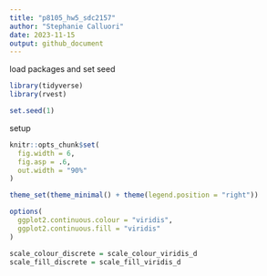```yaml
---
title: "p8105_hw5_sdc2157"
author: "Stephanie Calluori"
date: 2023-11-15
output: github_document
---
```

load packages and set seed
```r
library(tidyverse)
library(rvest)

set.seed(1)
```

setup
```r
knitr::opts_chunk$set(
  fig.width = 6,
  fig.asp = .6,
  out.width = "90%"
)

theme_set(theme_minimal() + theme(legend.position = "right"))

options(
  ggplot2.continuous.colour = "viridis",
  ggplot2.continuous.fill = "viridis"
)

scale_colour_discrete = scale_colour_viridis_d
scale_fill_discrete = scale_fill_viridis_d
```

